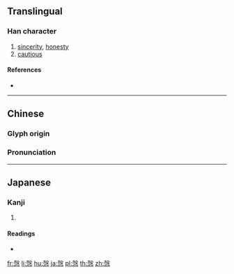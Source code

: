 {{also|悫|慤}}
==Translingual==

===Han character===
{{Han char|rn=61|rad=心|as=10|sn=14|four=47334|canj=GEP,XGEP|ids=⿱𣪊心}}

# [[sincerity]], [[honesty]]
# [[cautious]]

====References====
* {{Han ref|kx=0396.090|dkj=10983|dj=0734.160|hdz=42333.030|uh=6128|ud=24872|bh=E1C3|bd=57795}}

----

==Chinese==
{{zh-forms|s=悫}}

===Glyph origin===
{{Han etym}}

===Pronunciation===
{{zh-pron
|m=què
|c=kok3
|mc=y
|oc=y
|ma=
|cat=n,a
}}

----

==Japanese==

===Kanji===
{{ja-kanji|grade=|rs=心10}}

# {{defn|lang=ja|sort=心10}}

====Readings====
* {{ja-readings|on=[[かく]] (kaku)|kun=[[つつしむ]] (tsutsushimu)}}

[[fr:愨]]
[[li:愨]]
[[hu:愨]]
[[ja:愨]]
[[pl:愨]]
[[th:愨]]
[[zh:愨]]
